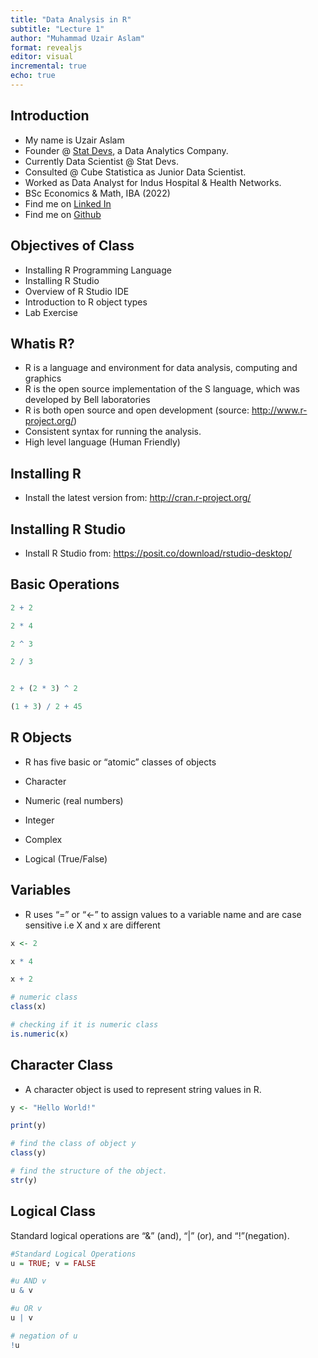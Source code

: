```yaml
---
title: "Data Analysis in R"
subtitle: "Lecture 1"
author: "Muhammad Uzair Aslam"
format: revealjs
editor: visual
incremental: true
echo: true
---
```


## Introduction

-   My name is Uzair Aslam
-   Founder \@ [Stat Devs](https://statdevs.com/), a Data Analytics Company.
-   Currently Data Scientist \@ Stat Devs.
-   Consulted \@ Cube Statistica as Junior Data Scientist.
-   Worked as Data Analyst for Indus Hospital & Health Networks.
-   BSc Economics & Math, IBA (2022)
-   Find me on [Linked In](https://www.linkedin.com/in/uzairdatascientist/)
-   Find me on [Github](https://github.com/muzairaslam)

## Objectives of Class

-   Installing R Programming Language
-   Installing R Studio
-   Overview of R Studio IDE
-   Introduction to R object types
-   Lab Exercise

## Whatis R?

-   R is a language and environment for data analysis, computing and graphics
-   R is the open source implementation of the S language, which was developed by Bell laboratories
-   R is both open source and open development (source: <http://www.r-project.org/>)
-   Consistent syntax for running the analysis.
-   High level language (Human Friendly)

## Installing R

-   Install the latest version from: <http://cran.r-project.org/>

## Installing R Studio

-   Install R Studio from: <https://posit.co/download/rstudio-desktop/>

## Basic Operations

```r
2 + 2

2 * 4

2 ^ 3

2 / 3


2 + (2 * 3) ^ 2

(1 + 3) / 2 + 45

```

## R Objects

-   R has five basic or “atomic” classes of objects

-   Character

-   Numeric (real numbers)

-   Integer

-   Complex

-   Logical (True/False)

## Variables

-   R uses "=" or "\<-" to assign values to a variable name and are case sensitive i.e X and x are different

```r
x <- 2

x * 4

x + 2

# numeric class
class(x)

# checking if it is numeric class
is.numeric(x)
```

## Character Class

-   A character object is used to represent string values in R.

```r
y <- "Hello World!"

print(y)

# find the class of object y
class(y)

# find the structure of the object.
str(y)

```

## Logical Class

Standard logical operations are "&" (and), "\|" (or), and "!"(negation).

```r

#Standard Logical Operations 
u = TRUE; v = FALSE 

#u AND v
u & v  

#u OR v
u | v 

# negation of u
!u
```

